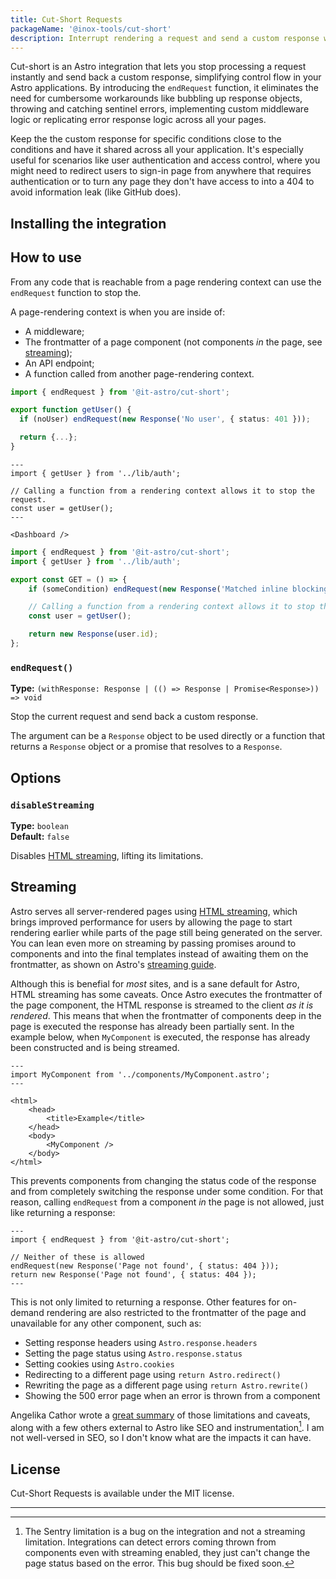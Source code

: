 ```yaml
---
title: Cut-Short Requests
packageName: '@inox-tools/cut-short'
description: Interrupt rendering a request and send a custom response while keeping your code organized.
---
```


Cut-short is an Astro integration that lets you stop processing a request instantly and send back a custom response, simplifying control flow in your Astro applications. By introducing the `endRequest` function, it eliminates the need for cumbersome workarounds like bubbling up response objects, throwing and catching sentinel errors, implementing custom middleware logic or replicating error response logic across all your pages.

Keep the the custom response for specific conditions close to the conditions and have it shared across all your application. It's especially useful for scenarios like user authentication and access control, where you might need to redirect users to sign-in page from anywhere that requires authentication or to turn any page they don't have access to into a 404 to avoid information leak (like GitHub does).

## Installing the integration


<InstallCmd />

## How to use

From any code that is reachable from a page rendering context can use the `endRequest` function to stop the.

A page-rendering context is when you are inside of:

- A middleware;
- The frontmatter of a page component (not components _in_ the page, see [streaming](#streaming));
- An API endpoint;
- A function called from another page-rendering context.


<Tabs>
  <TabItem label="Common module">

```ts title="src/lib/auth.js"
import { endRequest } from '@it-astro/cut-short';

export function getUser() {
  if (noUser) endRequest(new Response('No user', { status: 401 }));

  return {...};
}
```

  </TabItem>
  <TabItem label="Page or Component">

```astro title="src/pages/dashboard.astro"
---
import { getUser } from '../lib/auth';

// Calling a function from a rendering context allows it to stop the request.
const user = getUser();
---

<Dashboard />
```

  </TabItem>
  <TabItem label="Endpoint">

```ts title="src/pages/userId.ts"
import { endRequest } from '@it-astro/cut-short';
import { getUser } from '../lib/auth';

export const GET = () => {
	if (someCondition) endRequest(new Response('Matched inline blocking condition'));

	// Calling a function from a rendering context allows it to stop the request.
	const user = getUser();

	return new Response(user.id);
};
```

  </TabItem>
</Tabs>

### `endRequest()`

**Type:** `(withResponse: Response | (() => Response | Promise<Response>)) => void`

Stop the current request and send back a custom response.

The argument can be a `Response` object to be used directly or a function that returns a `Response` object or a promise that resolves to a `Response`.

## Options

### `disableStreaming`

**Type:** `boolean`  
**Default:** `false`

Disables [HTML streaming](#streaming), lifting its limitations. 

## Streaming

Astro serves all server-rendered pages using [HTML streaming], which brings improved performance for users by allowing the page to start rendering earlier while parts of the page still being generated on the server. You can lean even more on streaming by passing promises around to components and into the final templates instead of awaiting them on the frontmatter, as shown on Astro's [streaming guide].

[HTML streaming]: https://docs.astro.build/en/guides/on-demand-rendering/#html-streaming
[streaming guide]: https://docs.astro.build/en/recipes/streaming-improve-page-performance/

Although this is benefial for _most_ sites, and is a sane default for Astro, HTML streaming has some caveats. Once Astro executes the frontmatter of the page component, the HTML response is streamed to the client _as it is rendered_. This means that when the frontmatter of components deep in the page is executed the response has already been partially sent. In the example below, when `MyComponent` is executed, the response has already been constructed and is being streamed.

```astro title="src/pages/index.astro"
---
import MyComponent from '../components/MyComponent.astro';
---

<html>
	<head>
		<title>Example</title>
	</head>
	<body>
		<MyComponent />
	</body>
</html>
```

This prevents components from changing the status code of the response and from completely switching the response under some condition. For that reason, calling `endRequest` from a component _in_ the page is not allowed, just like returning a response:

```astro title="src/components/MyComponent.astro"
---
import { endRequest } from '@it-astro/cut-short';

// Neither of these is allowed
endRequest(new Response('Page not found', { status: 404 }));
return new Response('Page not found', { status: 404 });
---
```

This is not only limited to returning a response. Other features for on-demand rendering are also restricted to the frontmatter of the page and unavailable for any other component, such as:
- Setting response headers using `Astro.response.headers`
- Setting the page status using `Astro.response.status`
- Setting cookies using `Astro.cookies`
- Redirecting to a different page using `return Astro.redirect()`
- Rewriting the page as a different page using `return Astro.rewrite()`
- Showing the 500 error page when an error is thrown from a component

Angelika Cathor wrote a [great summary](https://angelika.me/2025/03/16/implications-of-astro-html-streaming/) of those limitations and caveats, along with a few others external to Astro like SEO and instrumentation[^1]. I am not well-versed in SEO, so I don't know what are the impacts it can have. 

[^1]: The Sentry limitation is a bug on the integration and not a streaming limitation. Integrations can detect errors coming thrown from components even with streaming enabled, they just can't change the page status based on the error. This bug should be fixed soon.

## License

Cut-Short Requests is available under the MIT license.

---
